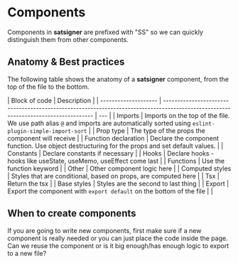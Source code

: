# Components

Components in **satsigner** are prefixed with "SS" so we can quickly distinguish them from other components.

## Anatomy & Best practices

The following table shows the anatomy of a **satsigner** component, from the top of the file to the bottom.

| Block of code        | Description                                                                                                                         |
| -------------------- | ----------------------------------------------------------------------------------------------------------------------------------- | --- |
| Imports              | Imports on the top of the file. We use path alias `@` and imports are automatically sorted using `eslint-plugin-simple-import-sort` |
| Prop type            | The type of the props the component will receive                                                                                    |
| Function declaration | Declare the component function. Use object destructuring for the props and set default values.                                      |
| Constants            | Declare constants if necessary                                                                                                      |
| Hooks                | Declare hooks - hooks like useState, useMemo, useEffect come last                                                                   |
| Functions            | Use the function keyword                                                                                                            |
| Other                | Other component logic here                                                                                                          |
| Computed styles      | Styles that are conditional, based on props, are computed here                                                                      |
| Tsx                  | Return the tsx                                                                                                                      |
| Base styles          | Styles are the second to last thing                                                                                                 |
| Export               | Export the component with `export default` on the bottom of the file                                                                |     |

## When to create components

If you are going to write new components, first make sure if a new component is really needed or you can just place the code inside the page.
Can we reuse the component or is it big enough/has enough logic to export to a new file?
